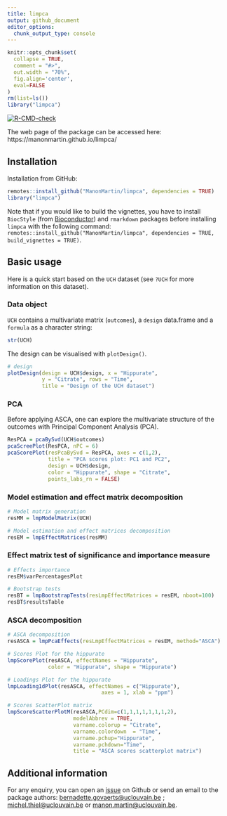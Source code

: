 ```yaml
---
title: limpca
output: github_document
editor_options: 
  chunk_output_type: console
---
```


```r
knitr::opts_chunk$set(
  collapse = TRUE,
  comment = "#>",
  out.width = "70%",
  fig.align='center',
  eval=FALSE
)
rm(list=ls())
library("limpca")
```  


<!-- badges: start -->
[![R-CMD-check](https://github.com/ManonMartin/limpca/actions/workflows/check-standard.yaml/badge.svg)](https://github.com/ManonMartin/limpca/actions/workflows/check-standard.yaml)
<!-- badges: end -->

The web page of the package can be accessed here: https://manonmartin.github.io/limpca/

## Installation

Installation from GitHub:

```r
remotes::install_github("ManonMartin/limpca", dependencies = TRUE)
library("limpca")
```

Note that if you would like to build the vignettes, you have to install `BiocStyle` (from [Bioconductor](https://www.bioconductor.org/)) and `rmarkdown` packages before installing `limpca` with the following command: `remotes::install_github("ManonMartin/limpca", dependencies = TRUE, build_vignettes = TRUE)`.

## 

## Basic usage

Here is a quick start based on the `UCH` dataset (see `?UCH` for more information on this dataset). 

### Data object

`UCH` contains a multivariate matrix (`outcomes`), a `design` data.frame and a `formula` as a character string:
```r
str(UCH)
```

The design can be visualised with `plotDesign()`.
```r
# design
plotDesign(design = UCH$design, x = "Hippurate", 
           y = "Citrate", rows = "Time",
           title = "Design of the UCH dataset")
```

### PCA 

Before applying ASCA, one can explore the multivariate structure of the outcomes with Principal Component Analysis (PCA).

```r
ResPCA = pcaBySvd(UCH$outcomes)
pcaScreePlot(ResPCA, nPC = 6)
pcaScorePlot(resPcaBySvd = ResPCA, axes = c(1,2), 
             title = "PCA scores plot: PC1 and PC2", 
             design = UCH$design,
             color = "Hippurate", shape = "Citrate",
             points_labs_rn = FALSE)
```

### Model estimation and effect matrix decomposition

```r
# Model matrix generation
resMM = lmpModelMatrix(UCH)

# Model estimation and effect matrices decomposition
resEM = lmpEffectMatrices(resMM)
```

### Effect matrix test of significance and importance measure

```r
# Effects importance
resEM$varPercentagesPlot

# Bootstrap tests
resBT = lmpBootstrapTests(resLmpEffectMatrices = resEM, nboot=100)
resBT$resultsTable
```


### ASCA decomposition

```r
# ASCA decomposition
resASCA = lmpPcaEffects(resLmpEffectMatrices = resEM, method="ASCA")

# Scores Plot for the hippurate
lmpScorePlot(resASCA, effectNames = "Hippurate", 
             color = "Hippurate", shape = "Hippurate")

# Loadings Plot for the hippurate
lmpLoading1dPlot(resASCA, effectNames = c("Hippurate"), 
                              axes = 1, xlab = "ppm")

# Scores ScatterPlot matrix
lmpScoreScatterPlotM(resASCA,PCdim=c(1,1,1,1,1,1,1,2),
                     modelAbbrev = TRUE,
                     varname.colorup = "Citrate",
                     varname.colordown  = "Time",
                     varname.pchup="Hippurate",
                     varname.pchdown="Time",
                     title = "ASCA scores scatterplot matrix")
```

## Additional information

For any enquiry, you can open an [issue](https://github.com/ManonMartin/limpca/issues) on Github or send an email to the package authors: [bernadette.govaerts@uclouvain.be](mailto:bernadette.govaerts@uclouvain.be) ; [michel.thiel@uclouvain.be](mailto:michel.thiel@uclouvain.be) or [manon.martin@uclouvain.be](mailto:manon.martin@uclouvain.be).
